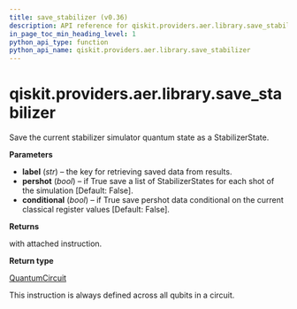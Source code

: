 ```yaml
---
title: save_stabilizer (v0.36)
description: API reference for qiskit.providers.aer.library.save_stabilizer in qiskit v0.36
in_page_toc_min_heading_level: 1
python_api_type: function
python_api_name: qiskit.providers.aer.library.save_stabilizer
---
```


<span id="qiskit-providers-aer-library-save-stabilizer" />

# qiskit.providers.aer.library.save\_stabilizer

<Function id="qiskit.providers.aer.library.save_stabilizer" isDedicatedPage={true} github="https://github.com/qiskit/qiskit-aer/tree/stable/0.10/qiskit/providers/aer/library/save_instructions/save_stabilizer.py" signature="save_stabilizer(self, label='stabilizer', pershot=False, conditional=False)">
  Save the current stabilizer simulator quantum state as a StabilizerState.

  **Parameters**

  *   **label** (*str*) – the key for retrieving saved data from results.
  *   **pershot** (*bool*) – if True save a list of StabilizerStates for each shot of the simulation \[Default: False].
  *   **conditional** (*bool*) – if True save pershot data conditional on the current classical register values \[Default: False].

  **Returns**

  with attached instruction.

  **Return type**

  [QuantumCircuit](qiskit.circuit.QuantumCircuit "qiskit.circuit.QuantumCircuit")

  <Admonition title="Note" type="note">
    This instruction is always defined across all qubits in a circuit.
  </Admonition>
</Function>

